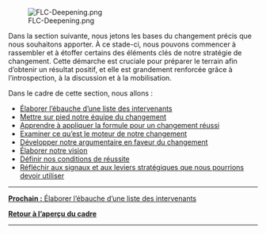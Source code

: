 [[File:FLC-Deepening.png]]

Dans la section suivante, nous jetons les bases du changement précis que nous souhaitons apporter. À ce stade-ci, nous pouvons commencer à rassembler et à étoffer certains des éléments clés de notre stratégie de changement. Cette démarche est cruciale pour préparer le terrain afin d’obtenir un résultat positif, et elle est grandement renforcée grâce à l’introspection, à la discussion et à la mobilisation.

Dans le cadre de cette section, nous allons :

* [https://articles.alpha.canada.ca/framework-for-leading-change/fr/les-intervenants-et-le-changement/ Élaborer l’ébauche d’une liste des intervenants]
* [https://articles.alpha.canada.ca/framework-for-leading-change/fr/mettre-sur-pied-notre-equipe-du-changement/ Mettre sur pied notre équipe du changement]
* [https://articles.alpha.canada.ca/framework-for-leading-change/fr/la-formule-pour-un-changement-reussi/ Apprendre à appliquer la formule pour un changement réussi]
* [https://articles.alpha.canada.ca/framework-for-leading-change/fr/nos-moteurs-et-obstacles-du-changement/ Examiner ce qu’est le moteur de notre changement]
* [https://articles.alpha.canada.ca/framework-for-leading-change/fr/developper-notre-argumentaire-en-faveur-du-changement/ Développer notre argumentaire en faveur du changement]
* [https://articles.alpha.canada.ca/framework-for-leading-change/fr/definir-notre-vision-de-lavenir/ Élaborer notre vision]
* [https://articles.alpha.canada.ca/framework-for-leading-change/fr/definir-nos-conditions-de-reussite/ Définir nos conditions de réussite]
* [https://articles.alpha.canada.ca/framework-for-leading-change/fr/envoyer-des-signaux-forts/ Réfléchir aux signaux et aux leviers stratégiques que nous pourrions devoir utiliser]


-----

[https://articles.alpha.canada.ca/framework-for-leading-change/fr/les-intervenants-et-le-changement/ '''Prochain :''' Élaborer l’ébauche d’une liste des intervenants]

[https://articles.alpha.canada.ca/framework-for-leading-change/fr/un-cadre-pour-diriger-le-changement/ '''Retour à l’aperçu du cadre''']


-----
